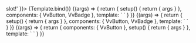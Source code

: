 
<Meta title="Components/Button/Slots" args={defaultArgs} argTypes={argTypes} />

<Canvas>
	<Story
		name="Default"
		argTypes={{
			default: {
				control: {
					disable: true
				}
			}
		}}
		args={{
			default: 'Default <em class="italic">slot!</em>'
		}}>
		{Template.bind()}
	</Story>
</Canvas>

<Canvas>
	<Story
		name="Before"
		play={defaultTest}
		args={{
			label: 'Before slot'
		}}
		argTypes={{
			before: {
				control: {
					disable: true
				}
			}
		}}>
		{(args) => {
			return {
				setup() {
					return { args }
				},
				components: { VvButton, VvBadge },
				template: `<vv-button v-bind="args">
							<template #before>
								<vv-badge value="12" modifiers="danger" />
							</template>
						</vv-button>`
			}
		}}
	</Story>
</Canvas>

<Canvas>
	<Story
		name="After"
		play={defaultTest}
		args={{
			label: 'After slot'
		}}
		argTypes={{
			after: {
				control: {
					disable: true
				}
			}
		}}>
		{(args) => {
			return {
				setup() {
					return { args }
				},
				components: { VvButton, VvBadge },
				template: `<vv-button v-bind="args">
							<template #after>
								<vv-badge value="12" modifiers="danger" />
							</template>
						</vv-button>`
			}
		}}
	</Story>
</Canvas>

<Canvas>
	<Story
		name="Label"
		args={{
			icon: 'add'
		}}>
		{(args) => {
			return {
				components: { VvButton },
				setup() {
					return { args }
				},
				template: `<vv-button v-bind="args">
							<template #label>
								Label <em class="italic">slot!</em>
							</template>
						</vv-button>`
			}
		}}
	</Story>
</Canvas>
